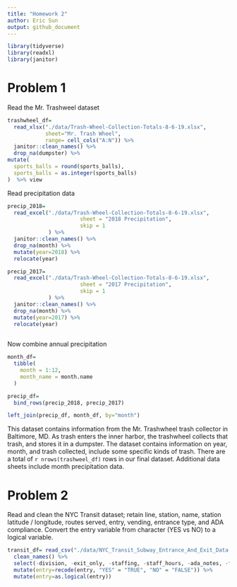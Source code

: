 ```yaml
---
title: "Homework 2"
author: Eric Sun
output: github_document
---
```


```r
library(tidyverse)
library(readxl)
library(janitor)
```


# Problem 1

Read the Mr. Trashweel dataset
```r
trashwheel_df=
  read_xlsx("./data/Trash-Wheel-Collection-Totals-8-6-19.xlsx",
            sheet="Mr. Trash Wheel",
            range= cell_cols("A:N")) %>%
  janitor::clean_names() %>%
  drop_na(dumpster) %>%
mutate(
  sports_balls = round(sports_balls),
  sports_balls = as.integer(sports_balls)
)  %>% view
```

Read precipitation data

```r
precip_2018=
  read_excel("./data/Trash-Wheel-Collection-Totals-8-6-19.xlsx",
                       sheet = "2018 Precipitation",
                       skip = 1
             ) %>% 
  janitor::clean_names() %>%
  drop_na(month) %>%
  mutate(year=2018) %>%
  relocate(year)

precip_2017=
  read_excel("./data/Trash-Wheel-Collection-Totals-8-6-19.xlsx",
                       sheet = "2017 Precipitation",
                       skip = 1
             ) %>% 
  janitor::clean_names() %>%
  drop_na(month) %>%
  mutate(year=2017) %>%
  relocate(year)
  
```

Now combine annual precipitation

```r
month_df=
  tibble(
    month = 1:12,
    month_name = month.name
  )

precip_df=
  bind_rows(precip_2018, precip_2017)

left_join(precip_df, month_df, by="month")
```

This dataset contains information from the Mr. Trashwheel trash collector in Baltimore, MD. As trash enters the inner harbor, the trashwheel collects that trash, and stores it in a dumpster. The dataset contains information on year, month, and trash collected, include some specific kinds of trash. There are a total of `r nrows(trashweel_df)` rows in our final dataset. Additional data sheets include month precipitation data.

# Problem 2

Read and clean the NYC Transit dataset; retain line, station, name, station latitude / longitude, routes served, entry, vending, entrance type, and ADA compliance. Convert the entry variable from character (YES vs NO) to a logical variable.

```r
transit_df= read_csv("./data/NYC_Transit_Subway_Entrance_And_Exit_Data.csv") %>% 
  clean_names() %>%
  select(-division, -exit_only, -staffing, -staff_hours, -ada_notes, -free_crossover, -north_south_street, -east_west_street, -corner, -entrance_latitude, -entrance_longitude, -station_location, -entrance_location) %>%
  mutate(entry=recode(entry, "YES" = "TRUE", "NO" = "FALSE")) %>%
  mutate(entry=as.logical(entry))
```

